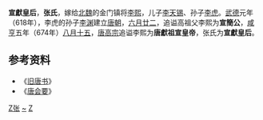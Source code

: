 '''宣獻皇后'''，'''张氏'''，嫁给[[北魏|北魏]]的金门镇将[[李熙_(唐)|李熙]]，儿子[[李天锡|李天锡]]、孙子[[李虎|李虎]]。[[武德|武德]]元年（618年），李虎的孙子[[李渊|李渊]]建立[[唐朝|唐朝]]，[[六月廿二|六月廿二]]，追谥高祖父李熙为'''宣簡公'''，[[咸亨|咸亨]]五年（674年）[[八月十五|八月十五]]，[[唐高宗|唐高宗]]追谥李熙为'''唐獻祖宣皇帝'''，张氏为'''宣獻皇后'''。

== 参考资料 ==
*《[[旧唐书|旧唐书]]》
*《[[唐会要|唐会要]]》

{{start box}}   
{{s-before|—}}   
{{s-title|[[:category:唐朝追封皇后|唐朝追封皇后]]|674年追諡}}   
{{s-after|[[光懿皇后_(唐懿祖)|光懿皇后贾氏]]}}   
{{end box}}

{{唐朝皇后}}

[[Category:唐朝追封皇后|Z张]]
[[Category:张姓|~]]
[[Category:北魏女性人物|Z]]